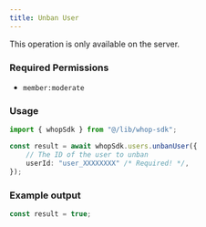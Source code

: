 ```yaml
---
title: Unban User
---
```

<Note>This operation is only available on the server.</Note>

### Required Permissions
 - `member:moderate`

### Usage

```typescript
import { whopSdk } from "@/lib/whop-sdk";

const result = await whopSdk.users.unbanUser({
	// The ID of the user to unban
	userId: "user_XXXXXXXX" /* Required! */,
});

```

### Example output

```typescript
const result = true;

```
